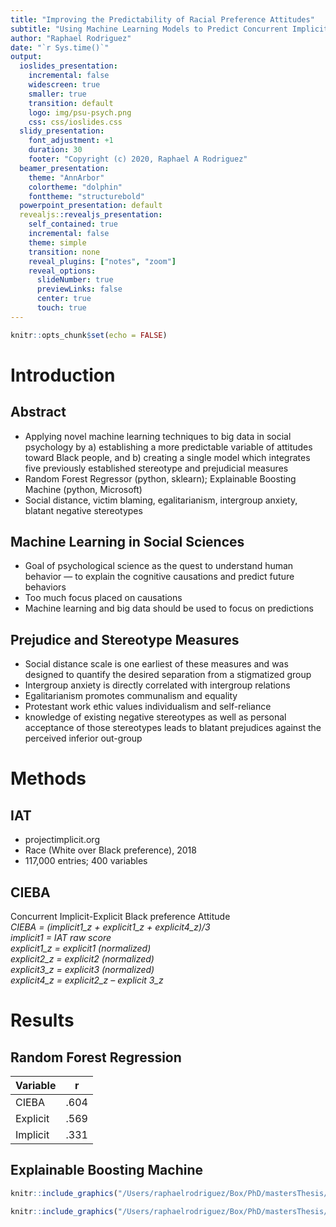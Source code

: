 ```yaml
---
title: "Improving the Predictability of Racial Preference Attitudes"
subtitle: "Using Machine Learning Models to Predict Concurrent Implicit and Explicit Black Attitudes"
author: "Raphael Rodriguez"
date: "`r Sys.time()`"
output:
  ioslides_presentation:
    incremental: false
    widescreen: true
    smaller: true
    transition: default
    logo: img/psu-psych.png
    css: css/ioslides.css
  slidy_presentation:
    font_adjustment: +1
    duration: 30
    footer: "Copyright (c) 2020, Raphael A Rodriguez"
  beamer_presentation:
    theme: "AnnArbor"
    colortheme: "dolphin"
    fonttheme: "structurebold"
  powerpoint_presentation: default
  revealjs::revealjs_presentation:
    self_contained: true
    incremental: false
    theme: simple
    transition: none
    reveal_plugins: ["notes", "zoom"]
    reveal_options:
      slideNumber: true
      previewLinks: false
      center: true
      touch: true
---
```


```r
knitr::opts_chunk$set(echo = FALSE)
```

# Introduction

## Abstract

- Applying novel machine learning techniques to big data in social psychology by a) establishing a more predictable variable of attitudes toward Black people, and b) creating a single model which integrates five previously established stereotype and prejudicial measures
- Random Forest Regressor (python, sklearn); Explainable Boosting Machine (python, Microsoft)
- Social distance, victim blaming, egalitarianism, intergroup anxiety, blatant negative stereotypes

## Machine Learning in Social Sciences
- Goal of psychological science as the quest to understand human behavior — to explain the cognitive causations and predict future behaviors
- Too much focus placed on causations
- Machine learning and big data should be used to focus on predictions

## Prejudice and Stereotype Measures

- Social distance scale is one earliest of these measures and was designed to quantify the desired separation from a stigmatized group
- Intergroup anxiety is directly correlated with intergroup relations
- Egalitarianism promotes communalism and equality
- Protestant work ethic values individualism and self-reliance
- knowledge of existing negative stereotypes as well as personal acceptance of those stereotypes leads to blatant prejudices against the perceived inferior out-group

# Methods

## IAT

- projectimplicit.org
- Race (White over Black preference), 2018
- 117,000 entries; 400 variables

## CIEBA
Concurrent Implicit-Explicit Black preference Attitude <br/>
*CIEBA = (implicit1_z + explicit1_z + explicit4_z)/3*<br/>
*implicit1 = IAT raw score*<br/>
*explicit1_z = explicit1 (normalized)*<br/>
*explicit2_z = explicit2 (normalized)*<br/>
*explicit3_z = explicit3 (normalized)*<br/>
*explicit4_z = explicit2_z – explicit 3_z*<br/>

# Results

## Random Forest Regression
Variable  | r
------------- | -------------
CIEBA  | .604
Explicit  | .569
Implicit  | .331

## Explainable Boosting Machine
```r
knitr::include_graphics("/Users/raphaelrodriguez/Box/PhD/mastersThesis/Writing/Masters IST/EBM_graphs/Screen Shot 2020-01-23 at 11.53.25 AM.png")
```

```r
knitr::include_graphics("/Users/raphaelrodriguez/Box/PhD/mastersThesis/Writing/Masters IST/EBM_graphs/Screen Shot 2020-01-23 at 11.54.23 AM.png")
```
